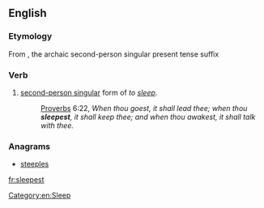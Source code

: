 ==English==

===Etymology===
From {{suffix|sleep|est|lang=en}}, the archaic second-person singular present tense suffix

===Verb===
{{head|en|verb form}}

# {{context|archaic|lang=en}} [[second-person singular]] form of ''to [[sleep]]''.
#: {{RQ:Authorized Version}} [[Proverbs]] 6:22, ''When thou goest, it shall lead thee; when thou '''sleepest''', it shall keep thee; and when thou awakest, it shall talk with thee.''

===Anagrams===
* [[steeples#English|steeples]]

[[Category:en:Sleep]]

[[fr:sleepest]]